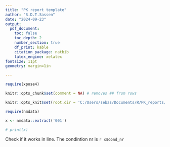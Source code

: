```yaml
---
title: "PK report template"
author: "S.D.T.Sassen"
date: "2024-09-23"
output: 
  pdf_document:
    toc: false
    toc_depth: 2
    number_section: true
    df_print: kable
    citation_package: natbib
    latex_engine: xelatex
fontsize: 11pt
geometry: margin=1in

---
```


```r
require(xpose4)

knitr::opts_chunk$set(comment = NA) # removes ## from rows

knitr::opts_knit$set(root.dir = 'C:/Users/sebas/Documents/R/PK_reports/nm_example/')

```

\newpage

```r
require(nmdata)

x <- nmdata::extract('001')

# print(x)

```

Check if it works in line. The condintion nr is `r x$cond_nr`
